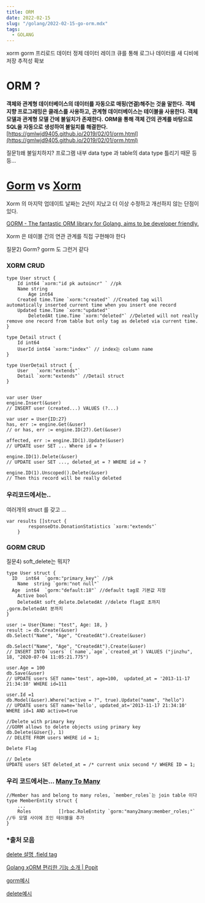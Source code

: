```yaml
---
title: ORM 
date: 2022-02-15
slug: "/golang/2022-02-15-go-orm.mdx"
tags:
  - GOLANG
---
```


xorm gorm 프리로드
데이터 정제 데이터 레이크
큐를 통해 로그나 데이터를 새 디비에 저장
추적성 확보

# ORM ?

**객체와 관계형 데이터베이스의 데이터를 자동으로 매핑(연결)해주는 것을 말한다.**
**객체 지향 프로그래밍은 클래스를 사용하고, 관계형 데이터베이스는 테이블을 사용한다.**
**객체 모델과 관계형 모델 간에 불일치가 존재한다.**
**ORM을 통해 객체 간의 관계를 바탕으로 SQL을 자동으로 생성하여 불일치를 해결한다.**
[https://gmlwjd9405.github.io/2019/02/01/orm.html](https://gmlwjd9405.github.io/2019/02/01/orm.html)

질문1)왜 불일치하지? 프로그램 내부 data type 과 table의 data type 틀리기 때문 등등...

# **[Gorm](https://gorm.io/) vs [Xorm](https://xorm.io/)**

Xorm 의 마지막 업데이트 날짜는 2년이 지났고 더 이상 수정하고 개선하지 않는 단점이 있다. 

[GORM - The fantastic ORM library for Golang, aims to be developer friendly.](https://gorm.io/)

Xorm 은  테이블 간의 연관 관계를 직접 구현해야 한다

질문2)  Gorm? gorm 도 그런거 같다

### XORM  CRUD

```
type User struct {
    Id int64 `xorm:"id pk autoincr" ` //pk
    Name string
		Age int64
    Created time.Time `xorm:"created"` //Created tag will automatically inserted current time when you insert one record
    Updated time.Time `xorm:"updated"`
		DeletedAt time.Time `xorm:"deleted"` //Deleted will not really remove one record from table but only tag as deleted via current time.
}

type Detail struct {
    Id int64
    UserId int64 `xorm:"index"` // index는 column name
}

type UserDetail struct {
    User   `xorm:"extends"`
    Detail `xorm:"extends"` //Detail struct 
}
```

```

var user User
engine.Insert(&user)
// INSERT user (created...) VALUES (?...)

var user = User{ID:27}
has, err := engine.Get(&user)
// or has, err := engine.ID(27).Get(&user)

affected, err := engine.ID(1).Update(&user)
// UPDATE user SET ... Where id = ?

engine.ID(1).Delete(&user)
// UPDATE user SET ..., deleted_at = ? WHERE id = ?

engine.ID(1).Unscoped().Delete(&user)
// Then this record will be really deleted
```

### 우리코드에서는..

여러개의 struct 를 갖고 ...

```
var results []struct {
		responseDto.DonationStatistics `xorm:"extends"` 
	}
```

### GORM CRUD

질문4) soft_delete는 뭐지?

```
type User struct {
  ID   int64  `gorm:"primary_key"` //pk
	Name  string `gorm:"not null"`
  Age  int64  `gorm:"default:18"` //default tag로 기본값 지정
	Active bool
	DeletedAt soft_delete.DeletedAt //delete flag로 초까지 ,gorm.DeletedAt 분까지
}
```

```
user := User{Name: "test", Age: 18, }
result := db.Create(&user) 
db.Select("Name", "Age", "CreatedAt").Create(&user)

db.Select("Name", "Age", "CreatedAt").Create(&user)
// INSERT INTO `users` (`name`,`age`,`created_at`) VALUES ("jinzhu", 18, "2020-07-04 11:05:21.775")

user.Age = 100
db.Save(&user)
// UPDATE users SET name='test', age=100,  updated_at = '2013-11-17 21:34:10' WHERE id=111

user.Id =1
db.Model(&user).Where("active = ?", true).Update("name", "hello")
// UPDATE users SET name='hello', updated_at='2013-11-17 21:34:10' WHERE id=1 AND active=true

//Delete with primary key
//GORM allows to delete objects using primary key
db.Delete(&User{}, 1)
// DELETE FROM users WHERE id = 1;

Delete Flag

// Delete
UPDATE users SET deleted_at = /* current unix second */ WHERE ID = 1;
```

### 우리 코드에서는... [**Many To Many**](https://gorm.io/ko_KR/docs/many_to_many.html)

```
//Member has and belong to many roles, `member_roles`는 join table 이다
type MemberEntity struct {
	...
	Roles          []rbac.RoleEntity `gorm:"many2many:member_roles;"` //두 모델 사이에 조인 테이블을 추가
}
```



### *출처 모음

[delete 설명 ,](https://gobook.io/read/gitea.com/xorm/manual-en-US/chapter-07/1.deleted.html)[field tag](https://gobook.io/read/gitea.com/xorm/manual-en-US/chapter-02/4.columns.html) 

[Golang xORM 편리한 기능 소개 | Popit](https://www.popit.kr/golang-xorm-%ED%8E%B8%EB%A6%AC%ED%95%9C-%EA%B8%B0%EB%8A%A5-%EC%86%8C%EA%B0%9C/)

[gorm예시](https://gorm.io/docs/update.html)

[delete예시](https://gorm.io/docs/delete.html#Delete-Flag)
